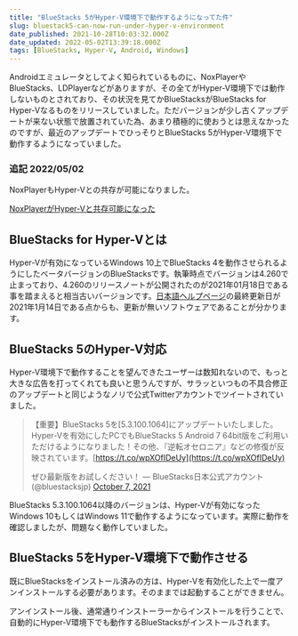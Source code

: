 ```yaml
---
title: "BlueStacks 5がHyper-V環境下で動作するようになってた件"
slug: bluestack5-can-now-run-under-hyper-v-environment
date_published: 2021-10-28T10:03:32.000Z
date_updated: 2022-05-02T13:39:18.000Z
tags: [BlueStacks, Hyper-V, Android, Windows]
---
```


Androidエミュレータとしてよく知られているものに、NoxPlayerやBlueStacks、LDPlayerなどがありますが、その全てがHyper-V環境下では動作しないものとされており、その状況を見てかBlueStacksがBlueStacks for Hyper-Vなるものをリリースしていました。ただバージョンが少し古くアップデートが来ない状態で放置されていた為、あまり積極的に使おうとは思えなかったのですが、最近のアップデートでひっそりとBlueStacks 5がHyper-V環境下で動作するようになっていました。

### 追記 2022/05/02

NoxPlayerもHyper-Vとの共存が可能になりました。

[NoxPlayerがHyper-Vと共存可能になった](/noxplayer-can-now-coexist-with-hyper-v/)

## BlueStacks for Hyper-Vとは

Hyper-Vが有効になっているWindows 10上でBlueStacks 4を動作させられるようにしたベータバージョンのBlueStacksです。執筆時点でバージョンは4.260で止まっており、4.260のリリースノートが公開されたのが2021年01月18日である事を踏まえると相当古いバージョンです。[日本語ヘルプページ](https://support.bluestacks.com/hc/ja/articles/360041390952-BlueStacks-Hyper-V%E7%89%88%E3%82%92%E5%88%A9%E7%94%A8%E3%81%99%E3%82%8B%E6%96%B9%E6%B3%95)の最終更新日が2021年1月14日である点からも、更新が無いソフトウェアであることが分かります。

## BlueStacks 5のHyper-V対応

Hyper-V環境下で動作することを望んできたユーザーは数知れないので、もっと大きな広告を打ってくれても良いと思うんですが、サラッといつもの不具合修正のアップデートと同じようなノリで公式Twitterアカウントでツイートされていました。

> 【重要】BlueStacks 5を[5.3.100.1064]にアップデートいたしました。Hyper-Vを有効にしたPCでもBlueStacks 5 Android 7 64bit版をご利用いただけるようになりました！その他、『逆転オセロニア』などの修復が反映されています。[https://t.co/wpXOfIDeUy](https://t.co/wpXOfIDeUy)
> 
> ぜひ最新版をお試しください！
> &mdash; BlueStacks日本公式アカウント (@bluestacksjp) [October 7, 2021](https://twitter.com/bluestacksjp/status/1446013669301633024?ref_src=twsrc%5Etfw)

BlueStacks 5.3.100.1064以降のバージョンは、Hyper-Vが有効になったWindows 10もしくはWindows 11で動作するようになっています。実際に動作を確認しましたが、問題なく動作していました。

## BlueStacks 5をHyper-V環境下で動作させる

既にBlueStacksをインストール済みの方は、Hyper-Vを有効化した上で一度アンインストールする必要があります。そのままでは起動することができません。

アンインストール後、通常通りインストーラーからインストールを行うことで、自動的にHyper-V環境下でも動作するBlueStacksがインストールされます。
